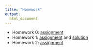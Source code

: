 ```yaml
---
title: "Homework"
output:
  html_document
---
```


* Homework 0: [assignment](homework_0.html)
* Homework 1: [assignment](homework_1.html) and [solution](resources/p8105_hw1_ajg2202.zip)
* Homework 2: [assignment](homework_2.html)